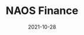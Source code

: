 ---
title: NAOS Finance
tag: DeFi
status: publish
date: 2021-10-28
slug: NAOS Finance is a risk weighted assets (RWA) based infrastructure that enables on-chain trust scores for DeFi and DePin.
logo: /img/NAOS Finance.png
featured_img:
website: https://naos.finance/
twitter:
telegram:
---
